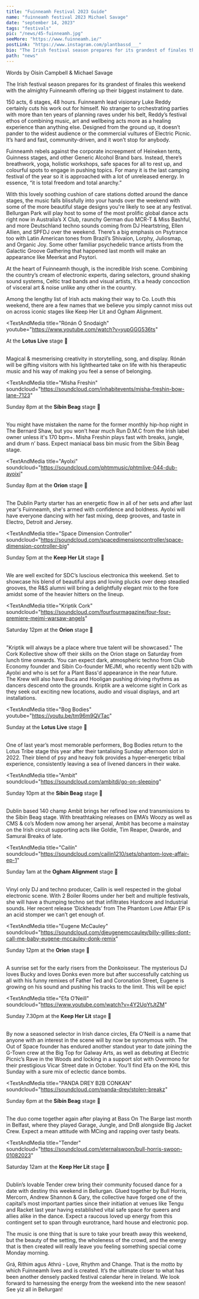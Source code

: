 ---
title: "Fuinneamh Festival 2023 Guide"
name: "fuinneamh festival 2023 Michael Savage"
date: "september 14, 2023"
tags: "festivals"
pic: "/news/45-fuinneamh.jpg"
seeMore: "https://www.fuinneamh.ie/"
postLink: "https://www.instagram.com/plantbassd___"
bio: "The Irish festival season prepares for its grandest of finales this weekend with the almighty Fuinneamh offering up their biggest instalment to date."
path: "news"
---

<p className="smallText">Words by Oisín Campbell & Michael Savage</p>

The Irish festival season prepares for its grandest of finales this weekend with the almighty Fuinneamh offering up their biggest instalment to date.

150 acts, 6 stages, 48 hours. Fuinneamh lead visionary Luke Reddy certainly cuts his work out for himself. No stranger to orchestrating parties with more than ten years of planning raves under his belt, Reddy’s festival ethos of combining music, art and wellbeing acts more as a healing experience than anything else. Designed from the ground up, it doesn’t pander to the widest audience or the commercial vultures of Electric Picnic. It’s hard and fast, community-driven, and it won’t stop for anybody.

Fuinneamh rebels against the corporate increepment of Heineken tents, Guinness stages, and other Generic Alcohol Brand bars. Instead, there’s breathwork, yoga, holistic workshops, safe spaces for all to rest up, and colourful spots to engage in pushing topics. For many it is the last camping festival of the year so it is approached with a lot of unreleased energy. In essence, “it is total freedom and total anarchy.”

With this lovely soothing cushion of care stations dotted around the dance stages, the music falls blissfully into your hands over the weekend with some of the more beautiful stage designs you're likely to see at any festival. Bellurgan Park will play host to some of the most prolific global dance acts right now in Australia’s X Club, raunchy German duo MCR-T & Miss Bashful, and more Deutschland techno sounds coming from DJ Heartstring, Ellen Allien, and SPFDJ over the weekend. There’s a big emphasis on Psytrance too with Latin American tones from Brazil’s Shivaion, Lorphy, Juliosmap, and Organic Joy. Some other familiar psychedelic trance artists from the Galactic Groove Gathering that happened last month will make an appearance like Meerkat and Psytori.

At the heart of Fuinneamh though, is the incredible Irish scene. Combining the country’s cream of electronic experts, daring selectors, ground shaking sound systems, Celtic trad bands and visual artists, it’s a heady concoction of visceral art & noise unlike any other in the country.

Among the lengthy list of Irish acts making their way to Co. Louth this weekend, there are a few names that we believe you simply cannot miss out on across iconic stages like Keep Her Lit and Ogham Alignment.

<TextAndMedia 
  title="Rónán Ó Snodaigh"
  youtube="https://www.youtube.com/watch?v=yupGGG536ts" 
>

At the **Lotus Live** stage 📍

<br />
Magical & mesmerising creativity in storytelling, song, and display. Rónán will be gifting visitors with
his lighthearted take on life with his therapeutic music and his way of making you feel a sense of belonging.

</TextAndMedia>

<TextAndMedia
  title="Misha Freshin"
  soundcloud="https://soundcloud.com/inhabitevents/misha-freshin-bow-lane-7123"
>

Sunday 8pm at the **Síbín Beag** stage 📍

<br />
You might have mistaken the name for the former monthly hip-hop night in The Bernard Shaw, but you won’t
hear much Run D.M.C from the Irish label owner unless it's 170 bpm+. Misha Freshin plays fast with breaks,
jungle, and drum n’ bass. Expect maniacal bass bin music from the Síbín Beag stage.

</TextAndMedia>

<TextAndMedia
  title="Ayolxi"
  soundcloud="https://soundcloud.com/phtmmusic/phtmlive-044-dub-ayoixi"
>

Sunday 8pm at the **Orion** stage 📍

<br />
The Dublin Party starter has an energetic flow in all of her sets and after last year's Fuinneamh, she's
armed with confidence and boldness. Ayolxi will have everyone dancing with her fast mixing, deep grooves,
and taste in Electro, Detroit and Jersey.

</TextAndMedia>

<TextAndMedia 
  title="Space Dimension Controller"
  soundcloud="https://soundcloud.com/spacedimensioncontroller/space-dimension-controller-big"
>

Sunday 5pm at the **Keep Her Lit** stage 📍

<br />
We are well excited for SDC’s luscious electronica this weekend. Set to showcase his blend of beautiful
arps and loving plucks over deep steadied grooves, the R&S alumni will bring a delightfully elegant mix
to the fore amidst some of the heavier hitters on the lineup.

</TextAndMedia>

<TextAndMedia
  title="Kriptik Cork"
  soundcloud="https://soundcloud.com/fourfourmagazine/four-four-premiere-mejmi-warsaw-angels"
>

Saturday 12pm at the **Orion** stage 📍

<br />
"Kriptik will always be a place where true talent will be showcased." The Cork Kollective show off their
skills on the Orion stage on Saturday from lunch time onwards. You can expect dark, atmospheric techno
from Club Economy founder and Síbín Co-founder MEJMI, who recently went b2b with Ayolxi and who is set
for a Plant Bass'd appearance in the near future.

<br />
The Krew will also have Buca and Hooligan pushing driving rhythms as dancers descend onto the grounds.
Kriptik are a welcome sight in Cork as they seek out exciting new locations, audio and visual displays,
and art installations.

</TextAndMedia>

<TextAndMedia
  title="Bog Bodies"
  youtube="https://youtu.be/tm96m9QVTac"
>

Sunday at the **Lotus Live** stage 📍

<br />
One of last year’s most memorable performers, Bog Bodies return to the Lotus Tribe stage this year after
their tantalising Sunday afternoon slot in 2022. Their blend of psy and heavy folk provides a hyper-energetic
tribal experience, consistently leaving a sea of livened dancers in their wake.

</TextAndMedia>

<TextAndMedia
  title="Ambit"
  soundcloud="https://soundcloud.com/ambitdj/go-on-sleeping"
>

Sunday 10pm at the **Síbín Beag** stage 📍

<br />
Dublin based 140 champ Ambit brings her refined low end transmissions to the Síbín Beag stage. With breathtaking
releases on EMA’s Woozy as well as CMS & co’s Modem now among her arsenal, Ambit has become a mainstay
on the Irish circuit supporting acts like Goldie, Tim Reaper, Dwarde, and Samurai Breaks of late.

</TextAndMedia>

<TextAndMedia 
  title="Cailín"
  soundcloud="https://soundcloud.com/cailin1210/sets/phantom-love-affair-ep-1"
>

Sunday 1am at the **Ogham Alignment** stage 📍

<br />
Vinyl only DJ and techno producer, Cailín is well respected in the global electronic scene. With 2 Boiler
Rooms under her belt and multiple festivals, she will have a thumping techno set that infiltrates Hardcore
and Industrial sounds. Her recent release ‘Dickheads’ from The Phantom Love Affair EP is an acid stomper
we can’t get enough of.

</TextAndMedia>

<TextAndMedia
  title="Eugene McCauley"
  soundcloud="https://soundcloud.com/djeugenemccauley/billy-gillies-dont-call-me-baby-eugene-mccauley-donk-remix"
>

Sunday 12pm at the **Orion** stage 📍

<br />A sunrise set for the early risers from the Donkoisseur. The mysterious DJ loves Bucky and
loves Donks even more but after successfully catching us all with his funny remixes of Father Ted
and Coronation Street, Eugene is growing on his sound and pushing his tracks to the limit. This will
be epic!

</TextAndMedia>

<TextAndMedia 
  title="Efa O’Neill"
  soundcloud="https://www.youtube.com/watch?v=4Y2UqYtJtZM"
>

Sunday 7.30pm at the **Keep Her Lit** stage 📍

<br />
By now a seasoned selector in Irish dance circles, Efa O’Neill is a name that anyone with an interest
in the scene will by now be synonymous with. The Out of Space founder has endured another standout year
to date joining the G-Town crew at the Big Top for Galway Arts, as well as debuting at Electric Picnic’s
Rave in the Woods and locking in a support slot with Overmono for their prestigious Vicar Street date
in October. You’ll find Efa on the KHL this Sunday with a sure mix of eclectic dance bombs.

</TextAndMedia>

<TextAndMedia
  title="PANDA DREY B2B CONKAN"
  soundcloud="https://soundcloud.com/panda-drey/stolen-breakz"
>

Sunday 6pm at the **Síbín Beag** stage 📍

<br />
The duo come together again after playing at Bass On The Barge last month in Belfast, where they played
Garage, Jungle, and DnB alongside Big Jacket Crew. Expect a mean attitude with MCing and rapping over
tasty beats.

</TextAndMedia>

<TextAndMedia
  title="Tender"
  soundcloud="https://soundcloud.com/eternalswoon/bull-horris-swoon-01082023"
>

Saturday 12am at the **Keep Her Lit** stage 📍

<br />
Dublin’s lovable Tender crew bring their community focused dance for a date with destiny this weekend
in Bellurgan. Glued together by Bull Horris, Mercorn, Andrew Shannon & Gary, the collective have forged
one of the capital’s most important parties since their initiation at venues like Tengu and Racket last
year having established vital safe space for queers and allies alike in the dance. Expect a raucous loved
up energy from this contingent set to span through eurotrance, hard house and electronic pop.

</TextAndMedia>

The music is one thing that is sure to take your breath away this weekend, but the beauty of the setting, the wholeness of the crowd, and the energy that is then created will really leave you feeling something special come Monday morning.

Grá, Rithim agus Athrú - Love, Rhythm and Change. That is the motto by which Fuinneamh lives and is created. It’s the ultimate closer to what has been another densely packed festival calendar here in Ireland. We look forward to harnessing the energy from the weekend into the new season! See yiz all in Bellurgan!
